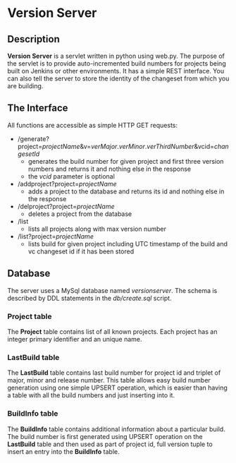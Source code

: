 = Version Server =

== Description ==

'''Version Server''' is a servlet written in python using web.py.
The purpose of the servlet is to provide auto-incremented build numbers for projects being built on Jenkins
or other environments. It has a simple REST interface.
You can also tell the server to store the identity of the changeset from which you are building.

== The Interface ==

All functions are accessible as simple HTTP GET requests:

* /generate?project=''projectName''&v=''verMajor''.''verMinor''.''verThirdNumber''&vcid=''changesetId''
** generates the build number for given project and first three version numbers and returns it and nothing else in the response
** the ''vcid'' parameter is optional
* /addproject?project=''projectName''
** adds a project to the database and returns its id and nothing else in the response
* /delproject?project=''projectName''
** deletes a project from the database
* /list
** lists all projects along with max version number
* /list?project=''projectName''
** lists build for given project including UTC timestamp of the build and vc changeset id if it has been stored

== Database ==

The server uses a MySql database named ''versionserver''.
The schema is described by DDL statements in the ''db/create.sql'' script.

=== Project table ===
The '''Project''' table contains list of all known projects. Each project has an integer primary identifier
and an unique name.

=== LastBuild table ===
The '''LastBuild''' table contains last build number for project id and triplet of major, minor and release number.
This table allows easy build number generation using one simple UPSERT operation, which is easier
than having a table with all the build numbers and just inserting into it.

=== BuildInfo table ===
The '''BuildInfo''' table contains additional information about a particular build. The build number is first generated
using UPSERT operation on the '''LastBuild''' table and then used as part of project id, full version tuple
to insert an entry into the '''BuildInfo''' table.

